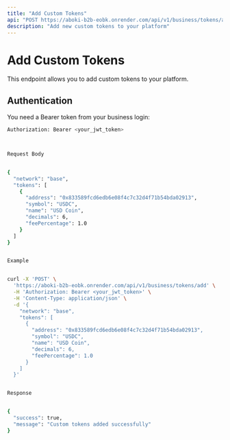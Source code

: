 ```yaml
---
title: "Add Custom Tokens"
api: "POST https://aboki-b2b-eobk.onrender.com/api/v1/business/tokens/add"
description: "Add new custom tokens to your platform"
---
```


# Add Custom Tokens

This endpoint allows you to add custom tokens to your platform.

## Authentication

You need a Bearer token from your business login:

```bash
Authorization: Bearer <your_jwt_token>



Request Body


{
  "network": "base",
  "tokens": [
    {
      "address": "0x833589fcd6edb6e08f4c7c32d4f71b54bda02913",
      "symbol": "USDC",
      "name": "USD Coin",
      "decimals": 6,
      "feePercentage": 1.0
    }
  ]
}


Example


curl -X 'POST' \
  'https://aboki-b2b-eobk.onrender.com/api/v1/business/tokens/add' \
  -H 'Authorization: Bearer <your_jwt_token>' \
  -H 'Content-Type: application/json' \
  -d '{
    "network": "base",
    "tokens": [
      {
        "address": "0x833589fcd6edb6e08f4c7c32d4f71b54bda02913",
        "symbol": "USDC",
        "name": "USD Coin",
        "decimals": 6,
        "feePercentage": 1.0
      }
    ]
  }'


Response


{
  "success": true,
  "message": "Custom tokens added successfully"
}
